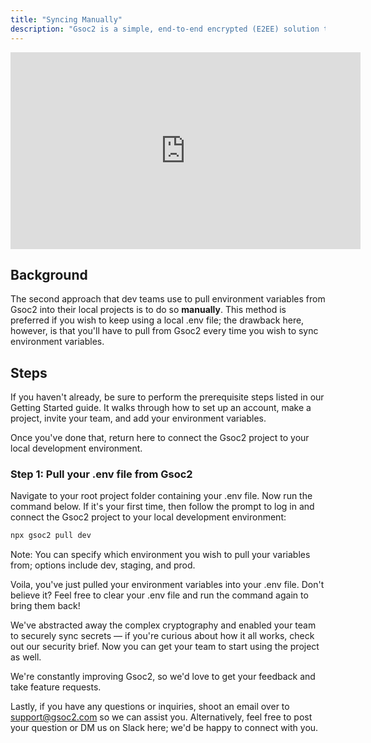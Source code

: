 ```yaml
---
title: "Syncing Manually"
description: "Gsoc2 is a simple, end-to-end encrypted (E2EE) solution that enables teams to sync and manage their .env files in seconds."
---
```


<iframe
  class="w-full"
  width="560"
  height="315"
  src="https://www.youtube.com/embed/DVa63Q8D2BI"
  title="YouTube video player"
  frameborder="0"
  allow="accelerometer; autoplay; clipboard-write; encrypted-media; gyroscope; picture-in-picture"
  allowfullscreen
></iframe>

## Background

The second approach that dev teams use to pull environment variables from Gsoc2 into their local projects is to do so **manually**. This method is preferred if you wish to keep using a local .env file; the drawback here, however, is that you'll have to pull from Gsoc2 every time you wish to sync environment variables.

## Steps

If you haven't already, be sure to perform the prerequisite steps listed in our Getting Started guide. It walks through how to set up an account, make a project, invite your team, and add your environment variables.

Once you've done that, return here to connect the Gsoc2 project to your local development environment.

### Step 1: Pull your .env file from Gsoc2

Navigate to your root project folder containing your .env file. Now run the command below. If it's your first time, then follow the prompt to log in and connect the Gsoc2 project to your local development environment:

```bash
npx gsoc2 pull dev
```

Note: You can specify which environment you wish to pull your variables from; options include dev, staging, and prod.

Voila, you've just pulled your environment variables into your .env file. Don't believe it? Feel free to clear your .env file and run the command again to bring them back!

We've abstracted away the complex cryptography and enabled your team to securely sync secrets — if you're curious about how it all works, check out our security brief. Now you can get your team to start using the project as well.

We're constantly improving Gsoc2, so we'd love to get your feedback and take feature requests.

Lastly, if you have any questions or inquiries, shoot an email over to [support@gsoc2.com](mailto:support@gsoc2.com) so we can assist you. Alternatively, feel free to post your question or DM us on Slack here; we'd be happy to connect with you.
